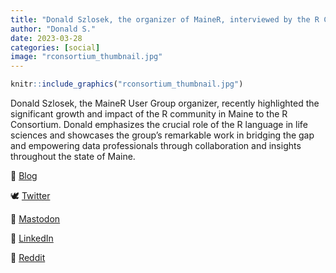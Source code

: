 ```yaml
---
title: "Donald Szlosek, the organizer of MaineR, interviewed by the R Consortium and Linux Foundation"
author: "Donald S."
date: 2023-03-28
categories: [social]
image: "rconsortium_thumbnail.jpg"
---
```


```r

knitr::include_graphics("rconsortium_thumbnail.jpg")

```

Donald Szlosek, the MaineR User Group organizer, recently highlighted the significant growth and impact of the R community in Maine to the R Consortium. Donald emphasizes the crucial role of the R language in life sciences and showcases the group’s remarkable work in bridging the gap and empowering data professionals through collaboration and insights throughout the state of Maine.

📝 [Blog](https://www.r-consortium.org/blog/2023/03/28/uniting-r-professionals-across-disciplines-for-data-driven-insights-in-maine)

🕊 [Twitter](https://twitter.com/RConsortium/status/1640771260832698368?s=20)

🐘 [Mastodon](https://fosstodon.org/@RConsortium/110102152372132950)

🔗 [LinkedIn](https://www.linkedin.com/feed/update/urn:li:activity:7046537451783262208)

🤖 [Reddit](https://www.reddit.com/r/rstats/comments/124w7h3/donald_szlosek_organizer_of_the_mainer_user_group/?utm_source=share&utm_medium=web2x&context=3)